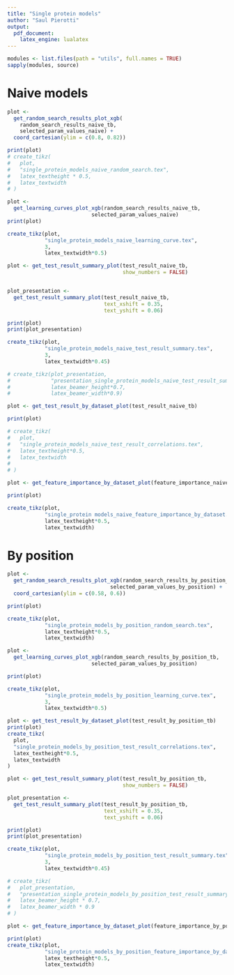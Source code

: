 ```yaml
---
title: "Single protein models"
author: "Saul Pierotti"
output: 
  pdf_document:
    latex_engine: lualatex
---
```


```r
modules <- list.files(path = "utils", full.names = TRUE)
sapply(modules, source)
```

# Naive models

```r
plot <-
  get_random_search_results_plot_xgb(
    random_search_results_naive_tb,
    selected_param_values_naive) +
  coord_cartesian(ylim = c(0.8, 0.82))

print(plot)
# create_tikz(
#   plot,
#   "single_protein_models_naive_random_search.tex",
#   latex_textheight * 0.5,
#   latex_textwidth
# )
```

```r
plot <-
  get_learning_curves_plot_xgb(random_search_results_naive_tb,
                           selected_param_values_naive)
print(plot)

create_tikz(plot,
            "single_protein_models_naive_learning_curve.tex",
            3,
            latex_textwidth*0.5)
```

```r
plot <- get_test_result_summary_plot(test_result_naive_tb,
                                     show_numbers = FALSE)


plot_presentation <-
  get_test_result_summary_plot(test_result_naive_tb,
                               text_xshift = 0.35,
                               text_yshift = 0.06)

print(plot)
print(plot_presentation)

create_tikz(plot,
            "single_protein_models_naive_test_result_summary.tex",
            3,
            latex_textwidth*0.45)

# create_tikz(plot_presentation,
#             "presentation_single_protein_models_naive_test_result_summary.tex",
#             latex_beamer_height*0.7,
#             latex_beamer_width*0.9)
```

```r
plot <- get_test_result_by_dataset_plot(test_result_naive_tb)

print(plot)

# create_tikz(
#   plot,
#   "single_protein_models_naive_test_result_correlations.tex",
#   latex_textheight*0.5,
#   latex_textwidth
#   
# )
```

```r
plot <- get_feature_importance_by_dataset_plot(feature_importance_naive_tb)

print(plot)

create_tikz(plot,
            "single_protein models_naive_feature_importance_by_dataset.tex",
            latex_textheight*0.5,
            latex_textwidth)
```

# By position

```r
plot <-
  get_random_search_results_plot_xgb(random_search_results_by_position_tb,
                                 selected_param_values_by_position) +
  coord_cartesian(ylim = c(0.58, 0.6))

print(plot)

create_tikz(plot,
            "single_protein_models_by_position_random_search.tex",
            latex_textheight*0.5,
            latex_textwidth)
```

```r
plot <-
  get_learning_curves_plot_xgb(random_search_results_by_position_tb,
                           selected_param_values_by_position)

print(plot)

create_tikz(plot,
            "single_protein_models_by_position_learning_curve.tex",
            3,
            latex_textwidth*0.5)
```

```r
plot <- get_test_result_by_dataset_plot(test_result_by_position_tb)
print(plot)
create_tikz(
  plot,
  "single_protein_models_by_position_test_result_correlations.tex",
  latex_textheight*0.5,
  latex_textwidth
)
```

```r
plot <- get_test_result_summary_plot(test_result_by_position_tb,
                                     show_numbers = FALSE)

plot_presentation <-
  get_test_result_summary_plot(test_result_by_position_tb,
                               text_xshift = 0.35,
                               text_yshift = 0.06)

print(plot)
print(plot_presentation)

create_tikz(plot,
            "single_protein_models_by_position_test_result_summary.tex",
            3,
            latex_textwidth*0.45)

# create_tikz(
#   plot_presentation,
#   "presentation_single_protein_models_by_position_test_result_summary.tex",
#   latex_beamer_height * 0.7,
#   latex_beamer_width * 0.9
# )
```

```r
plot <- get_feature_importance_by_dataset_plot(feature_importance_by_position_tb)

print(plot)
create_tikz(plot,
            "single_protein_models_by_position_feature_importance_by_dataset.tex",
            latex_textheight*0.5,
            latex_textwidth)
```

